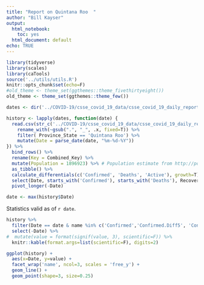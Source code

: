 ```yaml
---
title: "Report on Quintana Roo  "
author: "Bill Kayser"
output:
  html_notebook: 
    toc: yes
  html_document: default
echo: TRUE
---
```


```r
library(tidyverse)
library(scales)
library(caTools)
source('../utils/utils.R')
knitr::opts_chunk$set(echo=F)
#old_theme <- theme_set(ggthemes::theme_fivethirtyeight())
old_theme <- theme_set(ggthemes::theme_few())


```


<style type="text/css">
.table {
    width: inherit;
    max-width: 100%;
    margin-bottom: 20px;
}
.math.display {
  font-size: 28px;
}
</style>

```r

dates <- dir('../COVID-19/csse_covid_19_data/csse_covid_19_daily_reports/', pattern="*.csv" ) %>% str_extract("..-..-....") 

history <- lapply(dates, function(date) {
  read.csv(str_c('../COVID-19/csse_covid_19_data/csse_covid_19_daily_reports/', date, '.csv')) %>%
    rename_with(~gsub(".", "_", .x, fixed=T)) %>%
    filter( Province_State == 'Quintana Roo') %>%
    mutate(Date = parse_date(date, "%m-%d-%Y"))
}) %>% 
  bind_rows() %>% 
  rename(Key = Combined_Key) %>%
  mutate(Population = 1896923) %>% # Population estimate from http://population.city/mexico/adm/quintana-roo/
  as_tibble() %>%
  calculate_differentials(c('Confirmed', 'Deaths', 'Active'), growth=T) %>%
  select(Date, starts_with('Confirmed'), starts_with('Deaths'), Recovered, Active, Case_Fatality_Ratio) %>%
  pivot_longer(-Date)

```

```r
date <- max(history$Date)
```
Statistics valid as of `r date`.

```r
history %>% 
  filter(Date == date & name %in% c('Confirmed','Confirmed.Diff5', 'Confirmed.Per100K', 'Deaths', 'Deaths.Per100k', 'Deaths.Diff5', 'Deaths.Diff5.Per100K', 'Active')) %>%
  select(-Date) %>%
#  mutate(value = format(signif(value, 3), scientific=F)) %>%
  knitr::kable(format.args=list(scientific=F), digits=2)

```
```r

ggplot(history) +
  aes(x=Date, y=value) +
  facet_wrap('name', ncol=3, scales = 'free_y') +
  geom_line() +
  geom_point(shape=3, size=0.25)
  

```